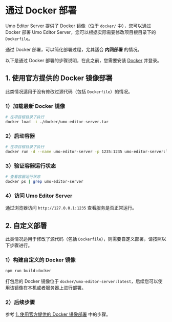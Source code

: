 # 通过 Docker 部署

Umo Editor Server 提供了 Docker 镜像（位于 `docker/` 中），您可以通过 Docker 部署 Umo Editor Server，您可以根据实际需要修改项目根目录下的 `Dockerfile`。

通过 Docker 部署，可以简化部署过程，尤其适合 **内网部署** 的情况。

以下是通过 Docker 部署的步骤说明，在此之前，您需要安装 [Docker](https://www.docker.com/) 并登录。

## 1. 使用官方提供的 Docker 镜像部署

此类情况适用于没有修改过源代码（包括 `Dockerfile`）的情况。

### 1）加载最新 Docker 镜像

```bash
# 在项目根目录下执行
docker load -i ./docker/umo-editor-server.tar
```
### 2）启动容器

```bash
# 在项目根目录下执行
docker run -d --name umo-editor-server -p 1235:1235 umo-editor-server:latest
```

### 3）验证容器运行状态

```bash
# 查看容器运行状态
docker ps | grep umo-editor-server
```

### 4）访问 Umo Editor Server

通过浏览器访问 `http://127.0.0.1:1235` 查看服务是否正常运行。

## 2. 自定义部署

此类情况适用于修改了源代码（包括 `Dockerfile`），则需要自定义部署，请按照以下步骤进行。

### 1）构建自定义的 Docker 镜像

```sh npm2yarn
npm run build:docker
```

打包后的 Docker 镜像位于 `docker/umo-editor-server:latest`，后续您可以使用该镜像在本机或者服务器上进行部署。

### 2）后续步骤

参考 [1. 使用官方提供的 Docker 镜像部署](#1-使用官方提供的-docker-镜像部署) 中的步骤。

